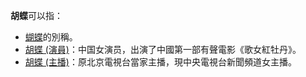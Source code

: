 '''胡蝶'''可以指：
*[[蝴蝶|蝴蝶]]的別稱。
*[[胡蝶_(演員)|胡蝶 (演員)]]：中国女演员，出演了中國第一部有聲電影《歌女紅牡丹》。
*[[胡蝶_(主播)|胡蝶 (主播)]]：原北京電視台當家主播，現中央電視台新聞頻道女主播。
{{Disambiguation|D|cat=二字胡姓人名消歧義}}